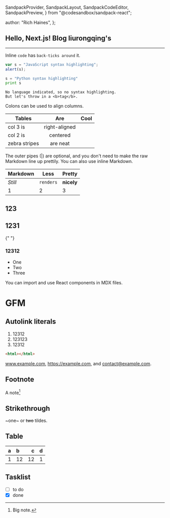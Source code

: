   SandpackProvider,
  SandpackLayout,
  SandpackCodeEditor,
  SandpackPreview,
} from "@codesandbox/sandpack-react";

  author: "Rich Haines",
};

## Hello, Next.js! Blog liurongqing's

---

Inline `code` has `back-ticks around` it.

```javascript
var s = "JavaScript syntax highlighting";
alert(s);
```

```python
s = "Python syntax highlighting"
print s
```

```
No language indicated, so no syntax highlighting.
But let's throw in a <b>tag</b>.
```

Colons can be used to align columns.



| Tables        |      Are      | Cool |
| ------------- | :-----------: | ---: |
| col 3 is      | right-aligned |      |
| col 2 is      |   centered    |      |
| zebra stripes |   are neat    |      |

The outer pipes (|) are optional, and you don't need to make the raw Markdown line up prettily. You can also use inline Markdown.

| Markdown | Less      | Pretty     |
| -------- | --------- | ---------- |
| _Still_  | `renders` | **nicely** |
| 1        | 2         | 3          |

## 123

## 1231

{" "}
<SandpackProvider template="nextjs">
  <SandpackLayout className="!rounded-2xl shadow-md">
    <SandpackCodeEditor showTabs={true} />
    <SandpackPreview/>
  </SandpackLayout>
</SandpackProvider>
### 12312

- One
- Two
- Three

You can import and use React components in MDX files.

# GFM

## Autolink literals

1. 12312
1. 123123
1. 12312

```html
<html></html>
```

www.example.com, https://example.com, and contact@example.com.

## Footnote

A note[^1]

[^1]: Big note.

## Strikethrough

~one~ or ~~two~~ tildes.

## Table

| a   | b   |   c |  d  |
| --- | :-- | --: | :-: |
| 1   | 12  |  12 |  1  |

## Tasklist

- [ ] to do
- [x] done
